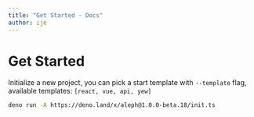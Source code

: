 ```yaml
---
title: "Get Started - Docs"
author: ije
---
```



<Head>
  <title>Get Started - Docs</title>
</Head>

# Get Started

Initialize a new project, you can pick a start template with `--template` flag, available templates:
`[react, vue, api, yew]`

```bash
deno run -A https://deno.land/x/aleph@1.0.0-beta.18/init.ts
```